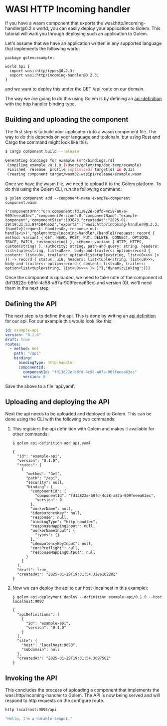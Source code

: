 # WASI HTTP Incoming handler

If you have a wasm component that exports the wasi:http/incoming-handler\@0.2.x world, you can easily deploy your application to Golem.
This tutorial will walk you through deploying such an application to Golem.

Let's assume that we have an application written in any supported language that implements the following world:

```wit
package golem:example;

world api {
  import wasi:http/types@0.2.3;
  export wasi:http/incoming-handler@0.2.3;
}
```

and we want to deploy this under the GET /api route on our domain.

The way we are going to do this using Golem is by defining an [api-definition](/concepts/api-definitions) with the http handler binding type.

## Building and uploading the component

The first step is to build your application into a wasm component file. The way to do this depends on your language and toolchain, but
using Rust and Cargo the command might look like this:

```bash
$ cargo component build --release

Generating bindings for example (src/bindings.rs)
 Compiling example v0.1.0 (/Users/golem/tmp/doc-temp/example)
 Finished `release` profile [optimized] target(s) in 0.33s
 Creating component target/wasm32-wasip1/release/example.wasm
```

Once we have the wasm file, we need to upload it to the Golem platform. To do this using the Golem CLI, run the following command:

```shell
$ golem component add --component-name example-component component.wasm

{"componentUrn":"urn:component:fd13822e-b8fd-4c58-a87a-909feeea63ec","componentVersion":0,"componentName":"example-component","componentSize":103873,"createdAt":"2025-01-29T19:31:53.874584665Z","exports":["wasi:http/incoming-handler@0.2.3.{handle}(request: handle<0>, response-out: handle<1>)","golem:http/incoming-handler.{handle}(request: record { method: variant { GET, HEAD, POST, PUT, DELETE, CONNECT, OPTIONS, TRACE, PATCH, custom(string) }, scheme: variant { HTTP, HTTPS, custom(string) }, authority: string, path-and-query: string, headers: list<tuple<string, list<u8>>>, body-and-trailers: option<record { content: list<u8>, trailers: option<list<tuple<string, list<u8>>>> }> }) -> record { status: u16, headers: list<tuple<string, list<u8>>>, body-and-trailers: option<record { content: list<u8>, trailers: option<list<tuple<string, list<u8>>>> }> }"],"dynamicLinking":{}}
```

Once the component is uploaded, we need to take note of the component id (fd13822e-b8fd-4c58-a87a-909feeea63ec) and version (0), we'll need them in the next step.

## Defining the API

The next step is to define the api. This is done by writing an [api definition](/invoke/making-custom-apis) for our api.
For our example this would look like this:

```yaml
id: example-api
version: "0.1.0"
draft: true
routes:
  - method: Get
    path: "/api"
    binding:
      bindingType: http-handler
      componentId:
        componentId: "fd13822e-b8fd-4c58-a87a-909feeea63ec"
        version: 0
```

Save the above to a file 'api.yaml'.

## Uploading and deploying the API

Next the api needs to be uploaded and deployed to Golem. This can be done using the CLI with the following two commands:

1. This registers the api definition with Golem and makes it available for other commands:

   ```shell
   $ golem api-definition add api.yaml

   {
     "id": "example-api",
     "version": "0.1.0",
     "routes": [
       {
         "method": "Get",
         "path": "/api",
         "security": null,
         "binding": {
           "componentId": {
             "componentId": "fd13822e-b8fd-4c58-a87a-909feeea63ec",
             "version": 0
           },
           "workerName": null,
           "idempotencyKey": null,
           "response": null,
           "bindingType": "http-handler",
           "responseMappingInput": null,
           "workerNameInput": {
             "types": {}
           },
           "idempotencyKeyInput": null,
           "corsPreflight": null,
           "responseMappingOutput": null
         }
       }
     ],
     "draft": true,
     "createdAt": "2025-01-29T19:31:54.328610228Z"
   }
   ```

2. Now we can deploy the api to our host (localhost in this example):

   ```shell
   $ golem api-deployment deploy --definition example-api/0.1.0 --host localhost:9093

   {
     "apiDefinitions": [
       {
         "id": "example-api",
         "version": "0.1.0"
       }
     ],
     "site": {
       "host": "localhost:9093",
       "subdomain": null
     },
     "createdAt": "2025-01-29T19:31:54.369756Z"
   }
   ```

## Invoking the API

This concludes the process of uploading a component that implements the wasi:http/incoming-handler to Golem. The API is now being served
and will respond to http requests on the configure route.

```bash
http localhost:9093/api

"Hello, I'm a durable teapot."
```
